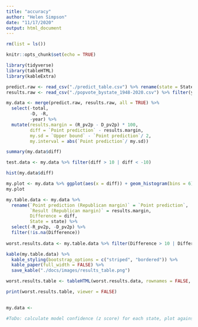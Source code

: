 ```yaml
---
title: "accuracy"
author: "Helen Simpson"
date: "11/17/2020"
output: html_document
---
```


```r

rm(list = ls())

knitr::opts_chunk$set(echo = TRUE)

library(tidyverse)
library(tableHTML)
library(kableExtra)
```

```r

predict.raw <- read_csv("./predict_table.csv") %>% rename(state = State)
results.raw <- read_csv("./popvote_bystate_1948-2020.csv") %>% filter(year == 2020)

my.data <- merge(predict.raw, results.raw, all = TRUE) %>% 
  select(-total, 
         -D, -R, 
         -year) %>% 
  mutate(results.margin = (R_pv2p - D_pv2p) * 100,
         diff = `Point prediction` - results.margin, 
         my.sd = `Upper bound` - `Point prediction`/ 2,
         my.interval = abs(`Point prediction`/ my.sd))

summary(my.data$diff)

test.data <- my.data %>% filter(diff > 10 | diff < -10)

hist(my.data$diff)

my.plot <- my.data %>% ggplot(aes(x = diff)) + geom_histogram(bins = 6) + theme_classic()
my.plot
```

```r
my.table.data <- my.data %>% 
  rename(`Point prediction (Republican margin)` = `Point prediction`,
         `Result (Republican margin)` = results.margin,
         Difference = diff, 
         State = state) %>% 
  select(-R_pv2p, -D_pv2p) %>% 
  filter(!is.na(Difference))
  
worst.results.data <- my.table.data %>% filter(Difference > 10 | Difference < -10)

kable(my.table.data) %>% 
  kable_styling(bootstrap_options = c("striped", "bordered")) %>% 
  kable_paper(full_width = FALSE) %>% 
  save_kable("./docs/images/results_table.png")

worst.results.table <- tableHTML(worst.results.data, rownames = FALSE, border = 2, round = 4, caption = "States I missed by more than 10%")

print(worst.results.table, viewer = FALSE)
  
```

```r
my.data <- 

#ToDo: calculate model confidence (z score) for each state, plot against actual victory margin, # of polls

```
